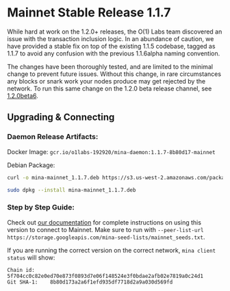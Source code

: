 
# Mainnet Stable Release 1.1.7

While hard at work on the 1.2.0+ releases, the O(1) Labs team discovered an issue with the transaction inclusion logic. In an abundance of caution, we have provided a stable fix on top of the existing 1.1.5 codebase, tagged as 1.1.7 to avoid any confusion with the previous 1.1.6alpha naming convention.

The changes have been thoroughly tested, and are limited to the minimal change to prevent future issues. Without this change, in rare circumstances any blocks or snark work your nodes produce may get rejected by the network. To run this same change on the 1.2.0 beta release channel, see [1.2.0beta6](/releases/1.2.0beta6).

## Upgrading & Connecting

### Daemon Release Artifacts:

Docker Image:
`gcr.io/o1labs-192920/mina-daemon:1.1.7-8b80d17-mainnet`

Debian Package:

```bash
curl -o mina-mainnet_1.1.7.deb https://s3.us-west-2.amazonaws.com/packages.o1test.net/pool/unstable/m/mi/mina-mainnet_1.1.5%2B-feature-tweak-d5ff5aa.deb

sudo dpkg --install mina-mainnet_1.1.7.deb
```

### Step by Step Guide:

Check out [our documentation](https://docs.minaprotocol.com/en/using-mina/connecting) for complete instructions on using this version to connect to Mainnet. Make sure to run with `--peer-list-url https://storage.googleapis.com/mina-seed-lists/mainnet_seeds.txt`.

If you are running the correct version on the correct network, `mina client status` will show:

```
Chain id:     5f704cc0c82e0ed70e873f0893d7e06f148524e3f0bdae2afb02e7819a0c24d1
Git SHA-1:    8b80d173a2a6f1efd935df7718d2a9a030d569fd
```
